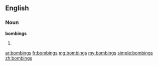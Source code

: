 ==English==
===Noun===
'''bombings'''
# {{plural of|[[bombing]]}}

[[ar:bombings]]
[[fr:bombings]]
[[mg:bombings]]
[[my:bombings]]
[[simple:bombings]]
[[zh:bombings]]